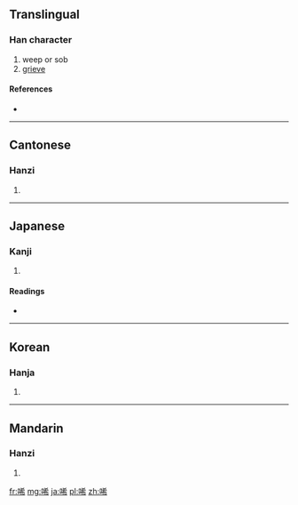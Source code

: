 ==Translingual==

===Han character===
{{Han char|rn=30|rad=口|as=07|sn=10|four=6402<sub>7</sub>|canj=口大大月 (RKKB)}}

# weep or sob
# [[grieve]]

====References====
* {{Han ref|kx=0192.100|dkj=03707|dj=0411.180|hdz=10631.160|uh=550F|ud=21775|bh=AE44|bd=44612}}

----

==Cantonese==

===Hanzi===
{{yue-hanzi|jyut=|y=hei1}}

# {{defn|Cantonese|sort=口07}}

----

==Japanese==

===Kanji===
{{ja-kanji|grade=|rs=口07}}

# {{defn|Japanese|sort=口07}}

====Readings====
* {{ja-readings|on=[[き]] (ki)|kun=[[なげく]] (nageku)}}

----

==Korean==

===Hanja===
{{ko-hanja|hangeul=희|rv=hui|mr=hŭi}}

# {{defn|Korean|sort=口07}}

----

==Mandarin==

===Hanzi===
{{cmn-hanzi|pin=[[xī]] ([[xi1]])|wg=hsi<sup>1</sup>}}

# {{defn|Mandarin|sort=口07}}

[[fr:唏]]
[[mg:唏]]
[[ja:唏]]
[[pl:唏]]
[[zh:唏]]